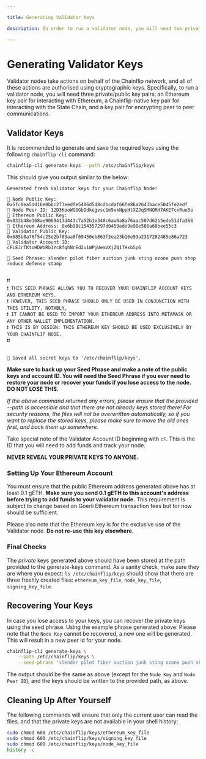 ```yaml
---

title: Generating Validator Keys

description: In order to run a validator node, you will need two private/public key pairs. An Ethereum key pair for interacting with Ethereum, and a Chainflip-native key pair for interacting with the State Chain.

---
```



# Generating Validator Keys

Validator nodes take actions on behalf of the Chainflip network, and all of these actions are authorised using cryptographic keys. Specifically, to run a validator node, you will need three private/public key pairs: an Ethereum key pair for interacting with Ethereum, a Chainflip-native key pair for interacting with the State Chain, and a key pair for encrypting peer to peer communications.

## Validator Keys

It is recommended to generate and save the required keys using the following `chainflip-cli` command:

```bash copy
chainflip-cli generate-keys --path /etc/chainflip/keys
```

This should give you output similar to the below:

```log
Generated fresh Validator keys for your Chainflip Node!
⁣
🔑 Node Public Key: 0x5fc8ea5dd16e0bbc273eedfe5406d548cdbcdaf66fe86a2643bace5045fe2edf
👤 Node Peer ID: 12D3KooWGGGbDdkegvsc1m5vkNppHtXZJqSMNQRH7AKE7cxRuuSe
🔑 Ethereum Public Key: 0x033b48e368ae9069413d443c7a52b1e340c6aa0a8a76aac507d62b5ede51dfa368
👤 Ethereum Address: 0x6b98c154357297d0459ede9e98e586a60bee55c3
🔑 Validator Public Key: 0x685b0a76f54c25e2bf03aa8f69450eb863f2ea23b16e93a2317282485e86a723
👤 Validator Account ID: cFLEJrTKtoHDWbRb1Yc8fqhNrEd2u1WPjUemVXjZQ1THxb5p6
⁣
🌱 Seed Phrase: slender pilot fiber auction junk sting ozone push shop reduce defense stamp
⁣
⁣
❗️❗️
❗️ THIS SEED PHRASE ALLOWS YOU TO RECOVER YOUR CHAINFLIP ACCOUNT KEYS AND ETHEREUM KEYS.
❗️ HOWEVER, THIS SEED PHRASE SHOULD ONLY BE USED IN CONJUNCTION WITH THIS UTILITY. NOTABLY,
❗️ IT CANNOT BE USED TO IMPORT YOUR ETHEREUM ADDRESS INTO METAMASK OR ANY OTHER WALLET IMPLEMENTATION.
❗️ THIS IS BY DESIGN: THIS ETHEREUM KEY SHOULD BE USED EXCLUSIVELY BY YOUR CHAINFLIP NODE.
❗️❗️
⁣
⁣
💾 Saved all secret keys to '/etc/chainflip/keys'.
```

**Make sure to back up your Seed Phrase and make a note of the public keys and account ID. You will need the Seed Phrase if you ever need to restore your node or recover your funds if you lose access to the node. DO NOT LOSE THIS.**

*If the above command returned any errors, please ensure that the provided --path is accessible and that there are not already keys stored there! For security reasons, the files will not be overwritten automatically, so if you want to replace the stored keys, please make sure to move the old ones first, and back them up somewhere.*

Take special note of the Validator Account ID beginning with `cF`. This is the ID that you will need to add funds and track your node.

<Callout type="error">**NEVER REVEAL YOUR PRIVATE KEYS TO ANYONE.**</Callout>

### Setting Up Your Ethereum Account

You must ensure that the public Ethereum address generated above has at least 0.1 gETH. **Make sure you send 0.1 gETH to this account's address before trying to add funds to your validator node.** This requirement is subject to change based on Goerli Ethereum transaction fees but for now should be sufficient.

Please also note that the Ethereum key is for the exclusive use of the Validator node. **Do not re-use this key elsewhere.**

### Final Checks

The *private* keys generated above should have been stored at the path provided to the generate-keys command. As a sanity check, make sure they are where you expect: `ls /etc/chainflip/keys` should show that there are three freshly created files: `ethereum_key_file`, `node_key_file`, `signing_key_file`.

## Recovering Your Keys

In case you lose access to your keys, you can recover the private keys using the seed phrase. Using the example phrase generated above:
<Callout type="info">
Please note that the `Node Key` cannot be recovered, a new one will be generated. This will result in a new peer id for your node.
</Callout>

```bash copy
chainflip-cli generate-keys \
    --path /etc/chainflip/keys \
    --seed-phrase 'slender pilot fiber auction junk sting ozone push shop reduce defense stamp'
```

The output should be the same as above (except for the `Node Key` and `Node Peer ID`), and the keys should be written to the provided path, as above.

## Cleaning Up After Yourself

The following commands will ensure that only the current user can read the files, and that the private keys are not available in your shell history:

```bash copy
sudo chmod 600 /etc/chainflip/keys/ethereum_key_file
sudo chmod 600 /etc/chainflip/keys/signing_key_file
sudo chmod 600 /etc/chainflip/keys/node_key_file
history -c
```
